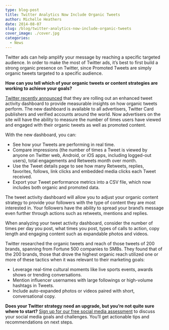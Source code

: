 ```yaml
---
type: blog-post
title: Twitter Analytics Now Include Organic Tweets
author: Michelle Heathers
date: 2014-08-07
slug: /blog/twitter-analytics-now-include-organic-tweets
cover_image: ./cover.jpg
categories:
  - News
---
```


Twitter ads can help amplify your message by reaching a specific targeted audience. In order to make the most of Twitter ads, it’s best to first build a strong organic presence on Twitter, since Promoted Tweets are simply organic tweets targeted to a specific audience.

**How can you tell which of your organic tweets or content strategies are working to achieve your goals?**

[Twitter recently announced][1] that they are rolling out an enhanced tweet activity dashboard to provide measurable insights on how organic tweets perform. The new dashboard is available to all advertisers, Twitter Card publishers and verified accounts around the world. Now advertisers on the site will have the ability to measure the number of times users have viewed and engaged with their organic tweets as well as promoted content.

With the new dashboard, you can:

- See how your Tweets are performing in real time.
- Compare impressions (the number of times a Tweet is viewed by anyone on Twitter web, Android, or iOS apps, including logged-out users), total engagements and Retweets month over month.
- Use the Tweet details page to see how many Retweets, replies, favorites, follows, link clicks and embedded media clicks each Tweet received.
- Export your Tweet performance metrics into a CSV file, which now includes both organic and promoted data.

The tweet activity dashboard will allow you to adjust your organic content strategy to provide your followers with the type of content they are most interested in. Your followers have the ability to spread your brand’s message even further through actions such as retweets, mentions and replies.

When analyzing your tweet activity dashboard, consider the number of times per day you post, what times you post, types of calls to action, copy length and engaging content such as expandable photos and videos.

Twitter researched the organic tweets and reach of those tweets of 200 brands, spanning from Fortune 500 companies to SMBs. They found that of the 200 brands, those that drove the highest organic reach utilized one or more of these tactics when it was relevant to their marketing goals:

- Leverage real-time cultural moments like live sports events, awards shows or trending conversations.
- Mention influencer usernames with large followings or high-volume hashtags in Tweets.
- Include auto-expanded photos or videos paired with short, conversational copy.

**Does your Twitter strategy need an upgrade, but you’re not quite sure where to start?** [Sign up for our free social media assessment][2] to discuss your social media goals and challenges. You’ll get actionable tips and recommendations on next steps.

[1]: https://blog.twitter.com/2014/introducing-organic-tweet-analytics
[2]: /free-assessment
